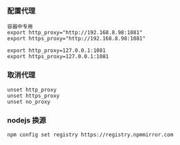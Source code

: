 ### 配置代理
```
容器中专用
export http_proxy="http://192.168.8.98:1081"
export https_proxy="http://192.168.8.98:1081"

export http_proxy=127.0.0.1:1081
export https_proxy=127.0.0.1:1081
```
### 取消代理
```
unset http_proxy
unset https_proxy
unset no_proxy
```

### nodejs 换源
```
npm config set registry https://registry.npmmirror.com
```